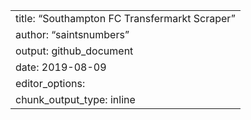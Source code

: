 ---
title: "Southampton FC Transfermarkt Scraper"
author: "saintsnumbers"
output: github_document
date: 2019-08-09
editor_options: 
  chunk_output_type: inline
---